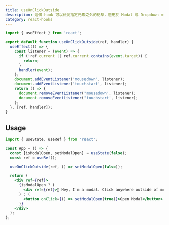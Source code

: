 ```yaml
---
title: useOnClickOutside
description: 這個 hook 可以檢測指定元素之外的點擊，適用於 Modal 或 Dropdown menus 的元件在點擊元件以外的元素時自動關閉。
category: react-hooks
---
```


```jsx
import { useEffect } from 'react';

export default function useOnClickOutside(ref, handler) {
  useEffect(() => {
    const listener = (event) => {
      if (!ref.current || ref.current.contains(event.target)) {
        return;
      }
      handler(event);
    };
    document.addEventListener('mousedown', listener);
    document.addEventListener('touchstart', listener);
    return () => {
      document.removeEventListener('mousedown', listener);
      document.removeEventListener('touchstart', listener);
    };
  }, [ref, handler]);
}
```

## Usage

```jsx
import { useState, useRef } from 'react';

const App = () => {
  const [isModalOpen, setModalOpen] = useState(false);
  const ref = useRef();

  useOnClickOutside(ref, () => setModalOpen(false));

  return (
    <div ref={ref}>
      {isModalOpen ? (
        <div ref={ref}>👋 Hey, I'm a modal. Click anywhere outside of me to close.</div>
      ) : (
        <button onClick={() => setModalOpen(true)}>Open Modal</button>
      )}
    </div>
  );
};
```

